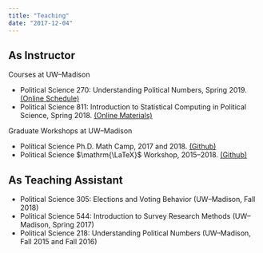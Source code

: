 ```yaml
---
title: "Teaching"
date: "2017-12-04"
---
```



## As Instructor

Courses at UW--Madison

- Political Science 270: Understanding Political Numbers, Spring 2019. [(Online Schedule)](/ps-270/)
- Political Science 811: Introduction to Statistical Computing in Political Science, Spring 2018. [(Online Materials)](/811/)


Graduate Workshops at UW--Madison

- Political Science Ph.D. Math Camp, 2017 and 2018. [(Github)](https://github.com/mikedecr/math-camp-2018)
- Political Science $\mathrm{\LaTeX}$ Workshop, 2015--2018. [(Github)](https://github.com/mikedecr/latex-workshop-2018)



## As Teaching Assistant

- Political Science 305: Elections and Voting Behavior (UW--Madison, Fall 2018)
- Political Science 544: Introduction to Survey Research Methods (UW--Madison, Spring 2017)
- Political Science 218: Understanding Political Numbers (UW--Madison, Fall 2015 and Fall 2016)






